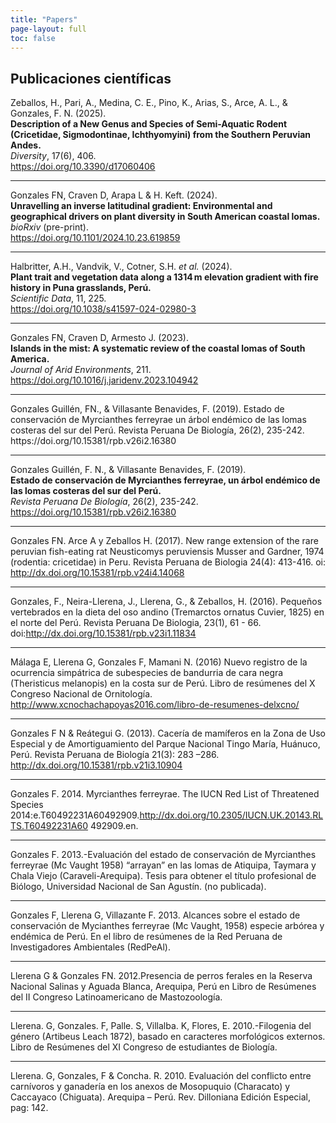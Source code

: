 ```yaml
---
title: "Papers"
page-layout: full
toc: false
---
```


## Publicaciones científicas

Zeballos, H., Pari, A., Medina, C. E., Pino, K., Arias, S., Arce, A. L., & Gonzales, F. N. (2025).  
**Description of a New Genus and Species of Semi-Aquatic Rodent (Cricetidae, Sigmodontinae, Ichthyomyini) from the Southern Peruvian Andes.**  
*Diversity*, 17(6), 406.  
[https://doi.org/10.3390/d17060406](https://doi.org/10.3390/d17060406)

---

Gonzales FN, Craven D, Arapa L & H. Keft. (2024).  
**Unravelling an inverse latitudinal gradient: Environmental and geographical drivers on plant diversity in South American coastal lomas.**  
*bioRxiv* (pre-print).  
[https://doi.org/10.1101/2024.10.23.619859](https://doi.org/10.1101/2024.10.23.619859)

---

Halbritter, A.H., Vandvik, V., Cotner, S.H. *et al.* (2024).  
**Plant trait and vegetation data along a 1314 m elevation gradient with fire history in Puna grasslands, Perú.**  
*Scientific Data*, 11, 225.  
[https://doi.org/10.1038/s41597-024-02980-3](https://doi.org/10.1038/s41597-024-02980-3)

---

Gonzales FN, Craven D, Armesto J. (2023).  
**Islands in the mist: A systematic review of the coastal lomas of South America.**  
*Journal of Arid Environments*, 211.  
[https://doi.org/10.1016/j.jaridenv.2023.104942](https://doi.org/10.1016/j.jaridenv.2023.104942)

---

Gonzales Guillén, FN., &amp; Villasante Benavides, F. (2019). Estado de conservación de
Myrcianthes ferreyrae un árbol endémico de las lomas costeras del sur del Perú. Revista
Peruana De Biología, 26(2), 235-242.
https://doi.org/10.15381/rpb.v26i2.16380

---

Gonzales Guillén, F. N., & Villasante Benavides, F. (2019).  
**Estado de conservación de Myrcianthes ferreyrae, un árbol endémico de las lomas costeras del sur del Perú.**  
*Revista Peruana De Biología*, 26(2), 235-242.  
[https://doi.org/10.15381/rpb.v26i2.16380](https://doi.org/10.15381/rpb.v26i2.16380)

---

Gonzales FN. Arce A y Zeballos H. (2017). New range extension of the rare peruvian fish-eating
rat Neusticomys peruviensis Musser and Gardner, 1974 (rodentia: cricetidae) in Peru. Revista
Peruana de Biologia 24(4): 413-416. oi: [http://dx.doi.org/10.15381/rpb.v24i4.14068](http://dx.doi.org/10.15381/rpb.v24i4.14068)

---

Gonzales, F., Neira-Llerena, J., Llerena, G., &amp; Zeballos, H. (2016). Pequeños vertebrados en la
dieta del oso andino (Tremarctos ornatus Cuvier, 1825) en el norte del Perú. Revista Peruana
De Biologia, 23(1), 61 - 66. doi:[http://dx.doi.org/10.15381/rpb.v23i1.11834](http://dx.doi.org/10.15381/rpb.v23i1.11834)

---

Málaga E, Llerena G, Gonzales F, Mamani N. (2016) Nuevo registro de la ocurrencia simpátrica
de subespecies de bandurria de cara negra (Theristicus melanopis) en la costa sur de Perú.
Libro de resúmenes del X Congreso Nacional de Ornitología.
[http://www.xcnochachapoyas2016.com/libro-de-resumenes-delxcno/](http://www.xcnochachapoyas2016.com/libro-de-resumenes-delxcno/)

---

Gonzales F N &amp; Reátegui G. (2013). Cacería de mamíferos en la Zona de Uso Especial y de
Amortiguamiento del Parque Nacional Tingo María, Huánuco, Perú. Revista
Peruana de Biología 21(3): 283 –286. [http://dx.doi.org/10.15381/rpb.v21i3.10904](http://dx.doi.org/10.15381/rpb.v21i3.10904)

---

Gonzales F. 2014. Myrcianthes ferreyrae. The IUCN Red List of Threatened Species
2014:e.T60492231A60492909.[http://dx.doi.org/10.2305/IUCN.UK.20143.RLTS.T60492231A60](http://dx.doi.org/10.2305/IUCN.UK.20143.RLTS.T60492231A60)
492909.en.

---

Gonzales F. 2013.-Evaluación del estado de conservación de Myrcianthes ferreyrae (Mc Vaught
1958) “arrayan” en las lomas de Atiquipa, Taymara y Chala Viejo (Caraveli-Arequipa). Tesis
para obtener el título profesional de Biólogo, Universidad Nacional de San Agustín. (no
publicada).

---

Gonzales F, Llerena G, Villazante F. 2013. Alcances sobre el estado de conservación de
Mycianthes ferreyrae (Mc Vaught, 1958) especie arbórea y endémica de Perú. En el libro de
resúmenes de la Red Peruana de Investigadores Ambientales (RedPeAl).

---

Llerena G &amp; Gonzales FN. 2012.Presencia de perros ferales en la Reserva Nacional Salinas y
Aguada Blanca, Arequipa, Perú en Libro de Resúmenes del II Congreso Latinoamericano de
Mastozoología.

---

Llerena. G, Gonzales. F, Palle. S, Villalba. K, Flores, E. 2010.-Filogenia del género (Artibeus
Leach 1872), basado en caracteres morfológicos externos. Libro de Resúmenes del XI
Congreso de estudiantes de Biología.

---

Llerena. G, Gonzales, F &amp; Concha. R. 2010. Evaluación del conflicto entre carnívoros y
ganadería en los anexos de Mosopuquio (Characato) y Caccayaco (Chiguata). Arequipa – Perú.
Rev. Dilloniana Edición Especial, pag: 142.